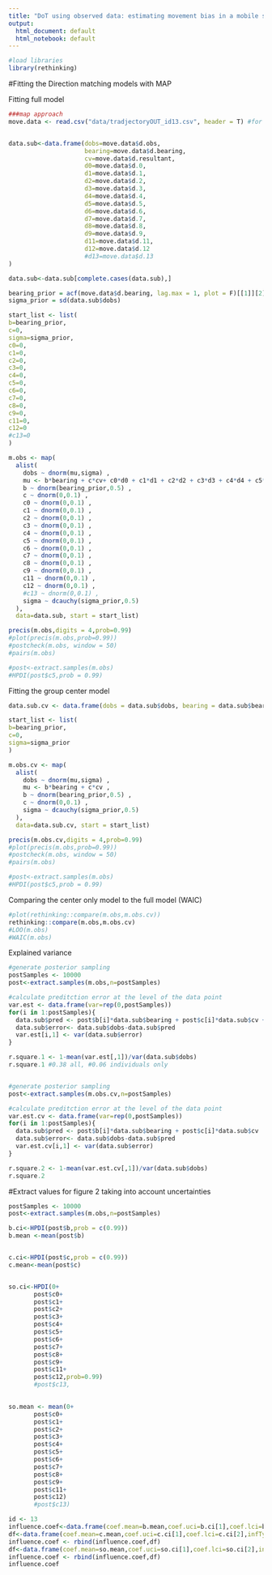 ```yaml
---
title: "DoT using observed data: estimating movement bias in a mobile social troop"
output:
  html_document: default
  html_notebook: default
---
```


```r
#load libraries
library(rethinking)
```

#Fitting the Direction matching models with MAP

Fitting full model
```r
###map approach
move.data <- read.csv("data/tradjectoryOUT_id13.csv", header = T) #for each id the models need to be adjusted to remove their columns


data.sub<-data.frame(dobs=move.data$d.obs,
                     bearing=move.data$d.bearing,
                     cv=move.data$d.resultant,
                     d0=move.data$d.0,
                     d1=move.data$d.1,
                     d2=move.data$d.2,
                     d3=move.data$d.3,
                     d4=move.data$d.4,
                     d5=move.data$d.5,
                     d6=move.data$d.6,
                     d7=move.data$d.7,
                     d8=move.data$d.8,
                     d9=move.data$d.9,
                     d11=move.data$d.11,
                     d12=move.data$d.12
                     #d13=move.data$d.13
)

data.sub<-data.sub[complete.cases(data.sub),]

bearing_prior = acf(move.data$d.bearing, lag.max = 1, plot = F)[[1]][2]
sigma_prior = sd(data.sub$dobs)

start_list <- list(
b=bearing_prior,
c=0,
sigma=sigma_prior,
c0=0,
c1=0,
c2=0,
c3=0,
c4=0,
c5=0,
c6=0,
c7=0,
c8=0,
c9=0,
c11=0,
c12=0
#c13=0
)

m.obs <- map(
  alist(
    dobs ~ dnorm(mu,sigma) , 
    mu <- b*bearing + c*cv+ c0*d0 + c1*d1 + c2*d2 + c3*d3 + c4*d4 + c5*d5 + c6*d6 + c7*d7 + c8*d8 + c9*d9 + c11*d11 + c12*d12 ,
    b ~ dnorm(bearing_prior,0.5) ,
    c ~ dnorm(0,0.1) ,
    c0 ~ dnorm(0,0.1) ,
    c1 ~ dnorm(0,0.1) ,
    c2 ~ dnorm(0,0.1) ,
    c3 ~ dnorm(0,0.1) ,
    c4 ~ dnorm(0,0.1) ,
    c5 ~ dnorm(0,0.1) ,
    c6 ~ dnorm(0,0.1) ,
    c7 ~ dnorm(0,0.1) ,
    c8 ~ dnorm(0,0.1) ,
    c9 ~ dnorm(0,0.1) ,
    c11 ~ dnorm(0,0.1) ,
    c12 ~ dnorm(0,0.1) ,
    #c13 ~ dnorm(0,0.1) ,
    sigma ~ dcauchy(sigma_prior,0.5) 
  ),
  data=data.sub, start = start_list)

precis(m.obs,digits = 4,prob=0.99)
#plot(precis(m.obs,prob=0.99))
#postcheck(m.obs, window = 50)
#pairs(m.obs)

#post<-extract.samples(m.obs)
#HPDI(post$c5,prob = 0.99)

```

Fitting the group center model
```r
data.sub.cv <- data.frame(dobs = data.sub$dobs, bearing = data.sub$bearing, cv = data.sub$cv)

start_list <- list(
b=bearing_prior,
c=0,
sigma=sigma_prior
)

m.obs.cv <- map(
  alist(
    dobs ~ dnorm(mu,sigma) , 
    mu <- b*bearing + c*cv ,
    b ~ dnorm(bearing_prior,0.5) ,
    c ~ dnorm(0,0.1) ,
    sigma ~ dcauchy(sigma_prior,0.5) 
  ),
  data=data.sub.cv, start = start_list)

precis(m.obs.cv,digits = 4,prob=0.99)
#plot(precis(m.obs,prob=0.99))
#postcheck(m.obs, window = 50)
#pairs(m.obs)

#post<-extract.samples(m.obs)
#HPDI(post$c5,prob = 0.99)
```

Comparing the center only model to the full model (WAIC)
```r
#plot(rethinking::compare(m.obs,m.obs.cv))
rethinking::compare(m.obs,m.obs.cv)
#LOO(m.obs)
#WAIC(m.obs)

```

Explained variance
```r
#generate posterior sampling
postSamples <- 10000
post<-extract.samples(m.obs,n=postSamples)

#calculate preditction error at the level of the data point
var.est <- data.frame(var=rep(0,postSamples))
for(i in 1:postSamples){
  data.sub$pred <- post$b[i]*data.sub$bearing + post$c[i]*data.sub$cv + post$c0[i]*data.sub$d0 + post$c1[i]*data.sub$d1 + post$c2[i]*data.sub$d2 + post$c3[i]*data.sub$d3 + post$c4[i]*data.sub$d4 + post$c5[i]*data.sub$d5 + post$c6[i]*data.sub$d6 + post$c7[i]*data.sub$d7 + post$c8[i]*data.sub$d8 + post$c9[i]*data.sub$d9 + post$c11[i]*data.sub$d11 + post$c12[i]*data.sub$d12
  data.sub$error<- data.sub$dobs-data.sub$pred
  var.est[i,1] <- var(data.sub$error)
}

r.square.1 <- 1-mean(var.est[,1])/var(data.sub$dobs)
r.square.1 #0.38 all, #0.06 individuals only


#generate posterior sampling
post<-extract.samples(m.obs.cv,n=postSamples)

#calculate preditction error at the level of the data point
var.est.cv <- data.frame(var=rep(0,postSamples))
for(i in 1:postSamples){
  data.sub$pred <- post$b[i]*data.sub$bearing + post$c[i]*data.sub$cv 
  data.sub$error<- data.sub$dobs-data.sub$pred
  var.est.cv[i,1] <- var(data.sub$error)
}

r.square.2 <- 1-mean(var.est.cv[,1])/var(data.sub$dobs)
r.square.2 

```

#Extract values for figure 2 taking into account uncertainties
```r
postSamples <- 10000
post<-extract.samples(m.obs,n=postSamples)

b.ci<-HPDI(post$b,prob = c(0.99))
b.mean <-mean(post$b)


c.ci<-HPDI(post$c,prob = c(0.99))
c.mean<-mean(post$c)


so.ci<-HPDI(0+
       post$c0+
       post$c1+
       post$c2+
       post$c3+
       post$c4+
       post$c5+
       post$c6+
       post$c7+
       post$c8+
       post$c9+
       post$c11+
       post$c12,prob=0.99)
       #post$c13, 
       

so.mean <- mean(0+
       post$c0+
       post$c1+
       post$c2+
       post$c3+
       post$c4+
       post$c5+
       post$c6+
       post$c7+
       post$c8+
       post$c9+
       post$c11+
       post$c12)
       #post$c13)

id <- 13
influence.coef<-data.frame(coef.mean=b.mean,coef.uci=b.ci[1],coef.lci=b.ci[2],infType="b",ID=id)
df<-data.frame(coef.mean=c.mean,coef.uci=c.ci[1],coef.lci=c.ci[2],infType="c",ID=id)
influence.coef <- rbind(influence.coef,df)
df<-data.frame(coef.mean=so.mean,coef.uci=so.ci[1],coef.lci=so.ci[2],infType="so",ID=id)
influence.coef <- rbind(influence.coef,df)
influence.coef
```

